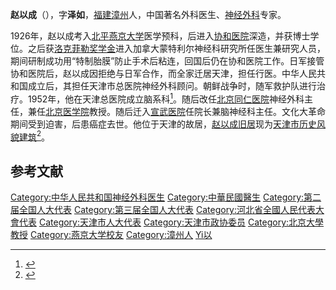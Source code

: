 '''赵以成'''（{{bd|1908年||1974年|catIdx=Zhao趙}}），字'''泽如'''，[[福建|福建]][[漳州|漳州]]人，中国著名外科医生、[[神经外科|神经外科]]专家。

1926年，赵以成考入[[北平|北平]][[燕京大学|燕京大学]]医学预科，后进入[[协和医院|协和医院]]深造，并获博士学位。之后获[[洛克菲勒奖学金|洛克菲勒奖学金]]进入加拿大蒙特利尔神经科研究所任医生兼研究人员，期间研制成功用“特制胎膜”防止手术后粘连，回国后仍在协和医院工作。日军接管协和医院后，赵以成因拒绝与日军合作，而全家迁居天津，担任行医。中华人民共和国成立后，其担任天津市总医院神经外科顾问。朝鲜战争时，随军救护队进行治疗。1952年，他在天津总医院成立脑系科<ref>{{cite web | url=http://www.sowto.com/zzwf/zjzz/zzmr/200603/zzwf_5890.html | title=赵以成纪念 | publisher=漳州热线 | accessdate=2011-09-17 | archive-url=https://web.archive.org/web/20101224044206/http://www.sowto.com/zzwf/zjzz/zzmr/200603/zzwf_5890.html | archive-date=2010-12-24 | dead-url=yes }}</ref>。随后改任[[北京同仁医院|北京同仁医院]]神经外科主任，兼任[[北京医学院|北京医学院]]教授。随后迁入[[宣武医院|宣武医院]]任院长兼脑神经科主任。文化大革命期间受到迫害，后患癌症去世。他位于天津的故居，[[赵以成旧居|赵以成旧居]]现为[[天津市历史风貌建筑|天津市历史风貌建筑]]<ref>{{cite web| url=http://dlibrary.tjl.tj.cn/jmqx/renwu/zyc.htm| title=赵以成| publisher=天津图书馆| accessdate=2011-09-17| archive-date=2004-12-17| archive-url=https://web.archive.org/web/20041217203249/http://dlibrary.tjl.tj.cn/jmqx/renwu/zyc.htm| dead-url=yes}}</ref>。

==参考文献==
{{reflist}}

{{DEFAULTSORT:Zhao趙}}
[[Category:中华人民共和国神经外科医生|Category:中华人民共和国神经外科医生]]
[[Category:中華民國醫生|Category:中華民國醫生]]
[[Category:第二届全国人大代表|Category:第二届全国人大代表]]
[[Category:第三届全国人大代表|Category:第三届全国人大代表]]
[[Category:河北省全國人民代表大會代表|Category:河北省全國人民代表大會代表]]
[[Category:天津市人大代表|Category:天津市人大代表]]
[[Category:天津市政协委员|Category:天津市政协委员]]
[[Category:北京大學教授|Category:北京大學教授]]
[[Category:燕京大学校友|Category:燕京大学校友]]
[[Category:漳州人|Category:漳州人]]
[[Category:趙姓|Yi以]]
